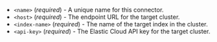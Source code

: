 - `<name>` (_required_) - A unique name for this connector.
- `<host>` (_required_) - The endpoint URL for the target cluster.
- `<index-name>` (_required_) - The name of the target index in the cluster.
- `<api-key>` (_required_) - The Elastic Cloud API key for the target cluster.